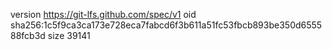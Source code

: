 version https://git-lfs.github.com/spec/v1
oid sha256:1c5f9ca3ca173e728eca7fabcd6f3b611a51fc53fbcb893be350d655588fcb3d
size 39141
